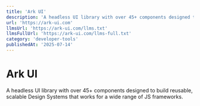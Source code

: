 ```yaml
---
title: 'Ark UI'
description: 'A headless UI library with over 45+ components designed to build reusable, scalable Design Systems that works for a wide range of JS frameworks.'
url: 'https://ark-ui.com'
llmsUrl: 'https://ark-ui.com/llms.txt'
llmsFullUrl: 'https://ark-ui.com/llms-full.txt'
category: 'developer-tools'
publishedAt: '2025-07-14'
---
```


# Ark UI

A headless UI library with over 45+ components designed to build reusable, scalable Design Systems that works for a wide range of JS frameworks.
